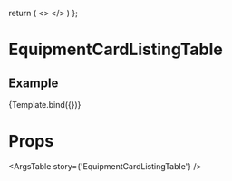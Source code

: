 
  return (
    <>
      <EquipmentCardListingTable />
    </>
  )
};

<Meta
  title='Containers/EquipmentCardListingTable'
  component={EquipmentCardListingTable}
/>

# EquipmentCardListingTable
<Description of={EquipmentCardListingTable}/>


## Example
<Canvas>
  <Story name='EquipmentCardListingTable'>
    {Template.bind({})}
  </Story>
</Canvas>

# Props
<ArgsTable story={'EquipmentCardListingTable'} />
